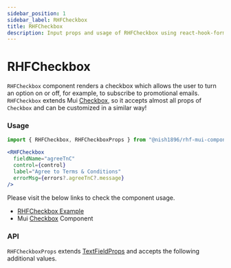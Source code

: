 ```yaml
---
sidebar_position: 1
sidebar_label: RHFCheckbox
title: RHFCheckbox
description: Input props and usage of RHFCheckbox using react-hook-form.
---
```



# RHFCheckbox

`RHFCheckbox` component renders a checkbox which allows the user to turn an option on or off, for 
example, to subscribe to promotional emails. `RHFCheckbox` extends Mui [Checkbox](https://mui.com/material-ui/react-checkbox/),
so it accepts almost all props of `Checkbox` and can be customized in a similar way!

### Usage

```js
import { RHFCheckbox, RHFCheckboxProps } from "@nish1896/rhf-mui-components";
```

```jsx
<RHFCheckbox
  fieldName="agreeTnC"
  control={control}
  label="Agree to Terms & Conditions"
  errorMsg={errors?.agreeTnC?.message}
/>
```

Please visit the below links to check the component usage.

- [RHFCheckbox Example](https://mui.com/material-ui/react-text-field/)
- Mui [Checkbox](https://mui.com/material-ui/react-checkbox/) Component

### API

`RHFCheckboxProps` extends [TextFieldProps](https://mui.com/material-ui/api/text-field/) and accepts the following additional values.

<RHFCheckboxPropsTable />
